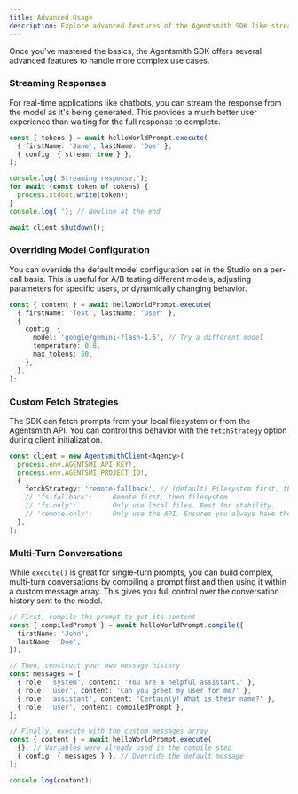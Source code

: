 ```yaml
---
title: Advanced Usage
description: Explore advanced features of the Agentsmith SDK like streaming, overrides, and multi-turn conversations.
---
```


Once you've mastered the basics, the Agentsmith SDK offers several advanced features to handle more complex use cases.

### Streaming Responses

For real-time applications like chatbots, you can stream the response from the model as it's being generated. This provides a much better user experience than waiting for the full response to complete.

```ts
const { tokens } = await helloWorldPrompt.execute(
  { firstName: 'Jane', lastName: 'Doe' },
  { config: { stream: true } },
);

console.log('Streaming response:');
for await (const token of tokens) {
  process.stdout.write(token);
}
console.log(''); // Newline at the end

await client.shutdown();
```

### Overriding Model Configuration

You can override the default model configuration set in the Studio on a per-call basis. This is useful for A/B testing different models, adjusting parameters for specific users, or dynamically changing behavior.

```ts
const { content } = await helloWorldPrompt.execute(
  { firstName: 'Test', lastName: 'User' },
  {
    config: {
      model: 'google/gemini-flash-1.5', // Try a different model
      temperature: 0.8,
      max_tokens: 50,
    },
  },
);
```

### Custom Fetch Strategies

The SDK can fetch prompts from your local filesystem or from the Agentsmith API. You can control this behavior with the `fetchStrategy` option during client initialization.

```ts
const client = new AgentsmithClient<Agency>(
  process.env.AGENTSMI_API_KEY!,
  process.env.AGENTSMI_PROJECT_ID!,
  {
    fetchStrategy: 'remote-fallback', // (default) Filesystem first, then remote
    // 'fs-fallback':     Remote first, then filesystem
    // 'fs-only':         Only use local files. Best for stability.
    // 'remote-only':     Only use the API. Ensures you always have the latest version.
  },
);
```

### Multi-Turn Conversations

While `execute()` is great for single-turn prompts, you can build complex, multi-turn conversations by compiling a prompt first and then using it within a custom message array. This gives you full control over the conversation history sent to the model.

```ts
// First, compile the prompt to get its content
const { compiledPrompt } = await helloWorldPrompt.compile({
  firstName: 'John',
  lastName: 'Doe',
});

// Then, construct your own message history
const messages = [
  { role: 'system', content: 'You are a helpful assistant.' },
  { role: 'user', content: 'Can you greet my user for me?' },
  { role: 'assistant', content: 'Certainly! What is their name?' },
  { role: 'user', content: compiledPrompt },
];

// Finally, execute with the custom messages array
const { content } = await helloWorldPrompt.execute(
  {}, // Variables were already used in the compile step
  { config: { messages } }, // Override the default message
);

console.log(content);
```
